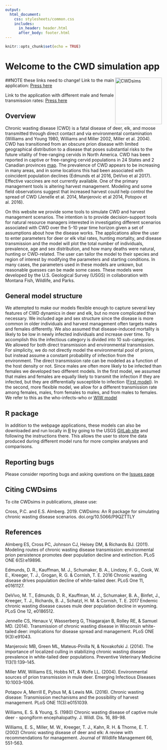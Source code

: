 ```yaml
---
output:
  html_document:
    css: stylesheets/common.css
    includes: 
      in_header: header.html
      after_body: footer.html
---
```


```r
knitr::opts_chunk$set(echo = TRUE)
```

# Welcome to the CWD simulation app
<img src="figures/logo.png" alt="CWDsims" height="150px" align="right" />

##NOTE these links need to change!
Link to the main application: [Press here](https://paulchafeecr.shinyapps.io/CWDapp)

Link to the application with different male and female transmission rates: [Press here](https://paulchafeecr.shinyapps.io/CWDapp_wiw)

## Overview

Chronic wasting disease (CWD) is a fatal disease of deer, elk, and moose transmitted through direct contact and via environmental contamination (Williams and Young 1980, Williams and Miller 2002, Miller et al. 2004). CWD has transitioned from an obscure prion disease with limited geographical distribution to a disease that poses substantial risks to the future vitality of free-ranging cervids in North America. CWD has been reported in captive or free-ranging cervid populations in 24 States and 2 Canadian provinces [map](https://www.usgs.gov/media/images/distribution-chronic-wasting-disease-north-america-0). The prevalence of CWD appears to be increasing in many areas, and in some locations this had been associated with coincident population declines (Edmunds et al 2016, DeVivo et al 2017). Effective vaccines are not currently available. One of the primary management tools is altering harvest management. Modeling and some field observations suggest that increased harvest could help control the spread of CWD (Jenelle et al. 2014, Manjerovic et al 2014, Potopov et al. 2016). 

On this website we provide some tools to simulate CWD and harvest management scenarios. The intention is to provide decision-support tools for natural resource managers interested in investigating different scenarios associated with CWD over the 5-10 year time horizon given a set of assumptions about how the disease works. The applications allow the user to enter parameters for deer or elk vital rates, hunting mortality, and disease transmission and the model will plot the total number of individuals, prevalence, age and sex distribution, and how many deaths were natural, hunting or CWD-related. The user can tailor the model to their species and region of interest by modifying the parameters and starting conditions. In many cases, the parameters used in these models are unkown, but reasonable guesses can be made some cases. These models were developed by the U.S. Geological Survey (USGS) in collaboration with Montana Fish, Wildlife, and Parks. 

## General model structure

We attempted to make our models flexible enough to capture several key features of CWD dynamics in deer and elk, but no more complicated than necessary. We included age and sex structure since the disease is more common in older individuals and harvest management often targets males and females differently. We also assumed that disease-induced mortality is likely to be low in newly infected individuals and increase over time. To accomplish this the infectious category is divided into 10 sub-categories. We allowed for both direct transmission and environmental transmission. For simplicity, we do not directly model the environmental pool of prions, but instead assume a constant probability of infection from the environment. The direct transmission rate can be modeled as a function of the host density or not. Since males are often more likely to be infected than females we developed two different models. In the first model, we assumed that males and females are equally likely to transmit the infection if they are infected, but they are differentially susceptible to infection ([First model](https://paulchafeecr.shinyapps.io/CWDapp)). In the second, more flexible model, we allow for a different transmission rate among females, males, from females to males, and from males to females. We refer to this as the who-infects-who or [WIW model](https://paulchafeecr.shinyapps.io/CWDapp_wiw)

## R package

In addition to the webpage applications, these models can also be downloaded and run locally in [R](https://cran.r-project.org/) by going to the USGS [GitLab site](https://code.usgs.gov/usgs/norock/cross_p/cwdsims) and following the instructions there. This allows the user to store the data produced during different model runs for more complex analyses and comparisons. 

## Reporting bugs

Please consider reporting bugs and asking questions on the [Issues page](https://code.usgs.gov/usgs/norock/cross_p/cwdsims/issues)

## Citing CWDsims

To cite CWDsims in publications, please use:

Cross, P.C. and E.S. Almberg. 2019. CWDsims: An R package for simulating chronic wasting disease scenarios. doi.org/10.5066/P9QZTTLY

## References

Almberg ES, Cross PC, Johnson CJ, Heisey DM, & Richards BJ. (2011). Modeling routes of chronic wasting disease transmission: environmental prion persistence promotes deer population decline and extinction. PLoS ONE 6(5):e19896.

Edmunds, D. R., Kauffman, M. J., Schumaker, B. A., Lindzey, F. G., Cook, W. E., Kreeger, T. J., Grogan, R. G. & Cornish, T. E. 2016 Chronic wasting disease drives population decline of white-tailed deer. PLoS One 11, e0161127.

DeVivo, M. T., Edmunds, D. R., Kauffman, M. J., Schumaker, B. A., Binfet, J., Kreeger, T. J., Richards, B. J., Schatzl, H. M. & Cornish, T. E. 2017 Endemic chronic wasting disease causes mule deer population decline in wyoming. PLoS One 12, e0186512.

Jennelle CS, Henaux V, Wasserberg G, Thiagarajan B, Rolley RE, & Samuel MD. (2014). Transmission of chronic wasting disease in Wisconsin white-tailed deer: implications for disease spread and management. PLoS ONE 9(3):e91043.

Manjerovic MB, Green ML, Mateus-Pinilla N, & Novakofski J. (2014). The importance of localized culling in stabilizing chronic wasting disease prevalence in white-tailed deer populations. Preventive Veterinary Medicine 113(1):139–145.

Miller MW, Williams ES, Hobbs NT, & Wolfe LL. (2004). Environmental sources of prion transmission in mule deer. Emerging Infectious Diseases 10:1003–1006. 

Potapov A, Merrill E, Pybus M, & Lewis MA. (2016). Chronic wasting disease: Transmission mechanisms and the possibility of harvest management. PLoS ONE 11(3):e0151039.

Williams, E. S. & Young, S. (1980) Chronic wasting disease of captive mule deer - spongiform encephalopathy. J. Wildl. Dis. 16, 89-98.

Williams, E. S., Miller, M. W., Kreeger, T. J., Kahn, R. H. & Thorne, E. T. (2002) Chronic wasting disease of deer and elk: A review with recommendations for management. Journal of Wildlife Management 66, 551-563.
